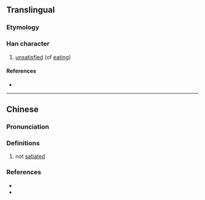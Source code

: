 {{character info/new}}
==Translingual==

===Etymology===
{{Han etyl}}

===Han character===
{{Han char|rn=76|rad=欠|as=09|sn=13|four=47782|canj=TVNO|ids=⿰甚欠}}

# [[unsatisfied]] (of [[eat]]ing)

====References====
* {{Han ref|kx=0569.180|dkj=16126|dj=0958.030|hdz=32144.110|uh=6B41|ud=27457|bh=DDFA|bd=56826}}

----

==Chinese==
{{zh-forms}}

===Pronunciation===
{{zh-pron
|m=kǎn,kè,qiǎn
|c=ham3
|h=pfs=
|md=
|mn=
|w=
|mc=y
|oc=y
|cat=
}}

===Definitions===
{{zh-hanzi}}

# not [[satiated]]

===References===
* {{R:twedu|C05702}}
* {{R:yue:Hanzi}}